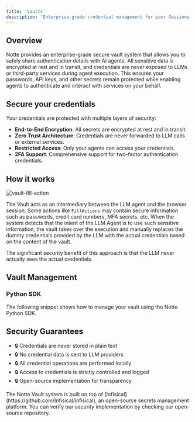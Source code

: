 ```yaml
---
title: 'Vaults'
description: 'Enterprise-grade credential management for your Sessions & Agents'
---
```



## Overview

Notte provides an enterprise-grade secure vault system that allows you to safely share authentication details with AI agents.
All sensitive data is encrypted at rest and in transit, and credentials are never exposed to LLMs or third-party services during agent execution.
This ensures your passwords, API keys, and other secrets remain protected while enabling agents to authenticate and interact with services on your behalf.

## Secure your credentials

Your credentials are protected with multiple layers of security:

- **End-to-End Encryption**: All secrets are encrypted at rest and in transit.
- **Zero Trust Architecture**: Credentials are never forwarded to LLM calls or external services.
- **Restricted Access**: Only your agents can access your credentials.
- **2FA Support**: Comprehensive support for two-factor authentication credentials.

## How it works

![vault-fill-action](/images/vault-fill-action.png)

The Vault acts as an intermediary between the LLM agent and the browser session.
Some actions like `FillActions` may contain secure information such as passwords, credit card numbers, MFA secrets, etc.
When the system detects that the intent of the LLM Agent is to use such sensitive information, the vault takes over the execution and manually replaces the dummy
credentials provided by the LLM with the actual credentials based on the content of the vault. 

The significant security benefit of this approach is that the LLM never actually sees the actual credentials.

## Vault Management

### Python SDK

The following snippet shows how to manage your vault using the Notte Python SDK.

<VaultPython />

## Security Guarantees

- 🔒 Credentials are never stored in plain text
- 🔒 No credential data is sent to LLM providers
- 🔒 All credential operations are performed locally
- 🔒 Access to credentials is strictly controlled and logged
- 🔒 Open-source implementation for transparency

<Tip>
The Notte Vault system is built on top of [Infisical](https://github.com/Infisical/infisical), an open-source secrets management platform. You can verify our security implementation by checking our open-source repository.
</Tip>

